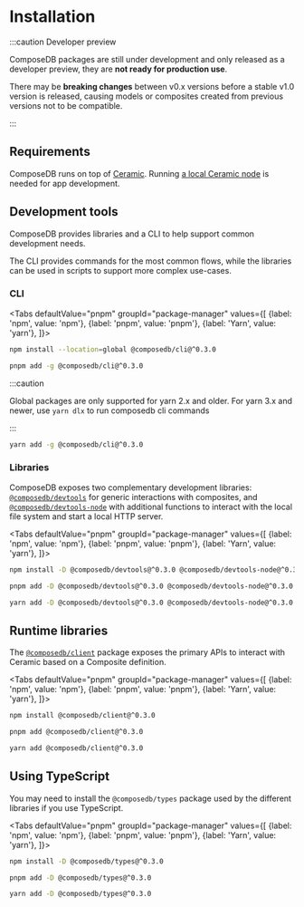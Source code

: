 
# Installation

:::caution Developer preview

ComposeDB packages are still under development and only released as a developer preview, they are **not ready for production use**.

There may be **breaking changes** between v0.x versions before a stable v1.0 version is released, causing models or composites created from previous versions not to be compatible.

:::

## Requirements

ComposeDB runs on top of [Ceramic](https://ceramic.network/). Running [a local Ceramic node](https://developers.ceramic.network/build/cli/installation/) is needed for app development.

## Development tools

ComposeDB provides libraries and a CLI to help support common development needs.

The CLI provides commands for the most common flows, while the libraries can be used in scripts to support more complex use-cases.

### CLI

<Tabs
  defaultValue="pnpm"
  groupId="package-manager"
  values={[
    {label: 'npm', value: 'npm'},
    {label: 'pnpm', value: 'pnpm'},
    {label: 'Yarn', value: 'yarn'},
  ]}>
  <TabItem value="npm">

```sh
npm install --location=global @composedb/cli@^0.3.0
```

  </TabItem>
  <TabItem value="pnpm">

```sh
pnpm add -g @composedb/cli@^0.3.0
```

  </TabItem>
  <TabItem value="yarn">

:::caution

Global packages are only supported for yarn 2.x and older. For yarn 3.x and newer, use `yarn dlx` to run composedb cli commands

:::

```sh
yarn add -g @composedb/cli@^0.3.0
```

  </TabItem>
</Tabs>

### Libraries

ComposeDB exposes two complementary development libraries: [`@composedb/devtools`](./api/modules/devtools.md) for generic interactions with composites, and [`@composedb/devtools-node`](./api/modules/devtools_node.md) with additional functions to interact with the local file system and start a local HTTP server.

<Tabs
  defaultValue="pnpm"
  groupId="package-manager"
  values={[
    {label: 'npm', value: 'npm'},
    {label: 'pnpm', value: 'pnpm'},
    {label: 'Yarn', value: 'yarn'},
  ]}>
  <TabItem value="npm">

```sh
npm install -D @composedb/devtools@^0.3.0 @composedb/devtools-node@^0.3.0
```

  </TabItem>
  <TabItem value="pnpm">

```sh
pnpm add -D @composedb/devtools@^0.3.0 @composedb/devtools-node@^0.3.0
```

  </TabItem>
  <TabItem value="yarn">

```sh
yarn add -D @composedb/devtools@^0.3.0 @composedb/devtools-node@^0.3.0
```

  </TabItem>
</Tabs>

## Runtime libraries

The [`@composedb/client`](./api/modules/client.md) package exposes the primary APIs to interact with Ceramic based on a Composite definition.

<Tabs
  defaultValue="pnpm"
  groupId="package-manager"
  values={[
    {label: 'npm', value: 'npm'},
    {label: 'pnpm', value: 'pnpm'},
    {label: 'Yarn', value: 'yarn'},
  ]}>
  <TabItem value="npm">

```sh
npm install @composedb/client@^0.3.0
```

  </TabItem>
  <TabItem value="pnpm">

```sh
pnpm add @composedb/client@^0.3.0
```

  </TabItem>
  <TabItem value="yarn">

```sh
yarn add @composedb/client@^0.3.0
```

  </TabItem>
</Tabs>

## Using TypeScript

You may need to install the `@composedb/types` package used by the different libraries if you use TypeScript.

<Tabs
  defaultValue="pnpm"
  groupId="package-manager"
  values={[
    {label: 'npm', value: 'npm'},
    {label: 'pnpm', value: 'pnpm'},
    {label: 'Yarn', value: 'yarn'},
  ]}>
  <TabItem value="npm">

```sh
npm install -D @composedb/types@^0.3.0
```

  </TabItem>
  <TabItem value="pnpm">

```sh
pnpm add -D @composedb/types@^0.3.0
```

  </TabItem>
  <TabItem value="yarn">

```sh
yarn add -D @composedb/types@^0.3.0
```

  </TabItem>
</Tabs>

